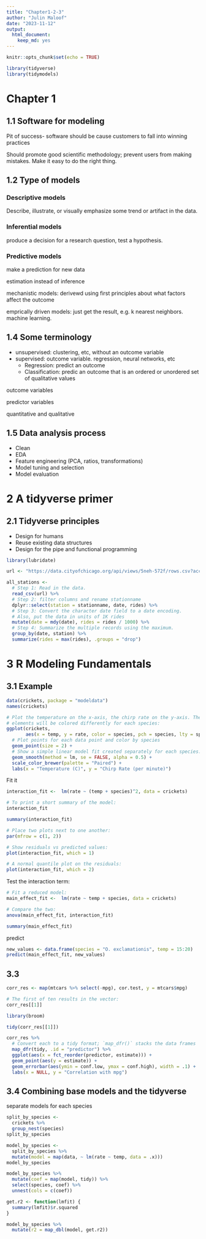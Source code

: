 ```yaml
---
title: "Chapter1-2-3"
author: "Julin Maloof"
date: "2023-11-12"
output: 
  html_document: 
    keep_md: yes
---
```


```r
knitr::opts_chunk$set(echo = TRUE)
```

```r
library(tidyverse)
library(tidymodels)
```

# Chapter 1

## 1.1 Software for modeling

Pit of success- software should be cause customers to fall into winning practices 

Should promote good scientific methodology; prevent users from making mistakes.  Make it easy to do the right thing.

## 1.2 Type of models

### Descriptive models

Describe, illustrate, or visually emphasize some trend or artifact in the data.

### Inferential models

produce a decision for a research question, test a hypothesis.

### Predictive models

make a prediction for new data

estimation instead of inference

mechanistic models: derivewd using first principles about what factors affect the outcome

emprically driven models: just get the result, e.g. k nearest neighbors.  machine learning.

## 1.4 Some terminology

* unsupervised: clustering, etc, without an outcome variable
* supervised: outcome variable.  regression, neural networks, etc
  * Regression: predict an outcome
  * Classification: predic an outcome that is an ordered or unordered set of qualitative values
  
outcome variables
  
predictor variables

quantitative and qualitative

## 1.5 Data analysis process

* Clean
* EDA
* Feature engineering (PCA, ratios, transformations)
* Model tuning and selection
* Model evaluation

# 2 A tidyverse primer

## 2.1 Tidyverse principles

* Design for humans
* Reuse existing data structures
* Design for the pipe and functional programming

```r
library(lubridate)

url <- "https://data.cityofchicago.org/api/views/5neh-572f/rows.csv?accessType=DOWNLOAD&bom=true&format=true"

all_stations <- 
  # Step 1: Read in the data.
  read_csv(url) %>% 
  # Step 2: filter columns and rename stationname
  dplyr::select(station = stationname, date, rides) %>% 
  # Step 3: Convert the character date field to a date encoding.
  # Also, put the data in units of 1K rides
  mutate(date = mdy(date), rides = rides / 1000) %>% 
  # Step 4: Summarize the multiple records using the maximum.
  group_by(date, station) %>% 
  summarize(rides = max(rides), .groups = "drop")
```

# 3 R Modeling Fundamentals

## 3.1 Example

```r

data(crickets, package = "modeldata")
names(crickets)

# Plot the temperature on the x-axis, the chirp rate on the y-axis. The plot
# elements will be colored differently for each species:
ggplot(crickets, 
       aes(x = temp, y = rate, color = species, pch = species, lty = species)) + 
  # Plot points for each data point and color by species
  geom_point(size = 2) + 
  # Show a simple linear model fit created separately for each species:
  geom_smooth(method = lm, se = FALSE, alpha = 0.5) + 
  scale_color_brewer(palette = "Paired") +
  labs(x = "Temperature (C)", y = "Chirp Rate (per minute)")
```

Fit it

```r
interaction_fit <-  lm(rate ~ (temp + species)^2, data = crickets) 

# To print a short summary of the model:
interaction_fit

summary(interaction_fit)
```

```r
# Place two plots next to one another:
par(mfrow = c(1, 2))

# Show residuals vs predicted values:
plot(interaction_fit, which = 1)

# A normal quantile plot on the residuals:
plot(interaction_fit, which = 2)
```

Test the interaction term:

```r
# Fit a reduced model:
main_effect_fit <-  lm(rate ~ temp + species, data = crickets) 

# Compare the two:
anova(main_effect_fit, interaction_fit)

```
```r
summary(main_effect_fit)
```

predict

```r
new_values <- data.frame(species = "O. exclamationis", temp = 15:20)
predict(main_effect_fit, new_values)

```


## 3.3

```r
corr_res <- map(mtcars %>% select(-mpg), cor.test, y = mtcars$mpg)

# The first of ten results in the vector: 
corr_res[[1]]
```

```r
library(broom)

tidy(corr_res[[1]])
```

```r
corr_res %>% 
  # Convert each to a tidy format; `map_dfr()` stacks the data frames 
  map_dfr(tidy, .id = "predictor") %>% 
  ggplot(aes(x = fct_reorder(predictor, estimate))) + 
  geom_point(aes(y = estimate)) + 
  geom_errorbar(aes(ymin = conf.low, ymax = conf.high), width = .1) +
  labs(x = NULL, y = "Correlation with mpg")
```

## 3.4 Combining base models and the tidyverse

separate models for each species
```r
split_by_species <- 
  crickets %>% 
  group_nest(species) 
split_by_species
```

```r
model_by_species <- 
  split_by_species %>% 
  mutate(model = map(data, ~ lm(rate ~ temp, data = .x)))
model_by_species

```

```r
model_by_species %>% 
  mutate(coef = map(model, tidy)) %>% 
  select(species, coef) %>% 
  unnest(cols = c(coef))
```


```r

get.r2 <- function(lmfit) {
  summary(lmfit)$r.squared
}

model_by_species %>% 
  mutate(r2 = map_dbl(model, get.r2)) 
```


